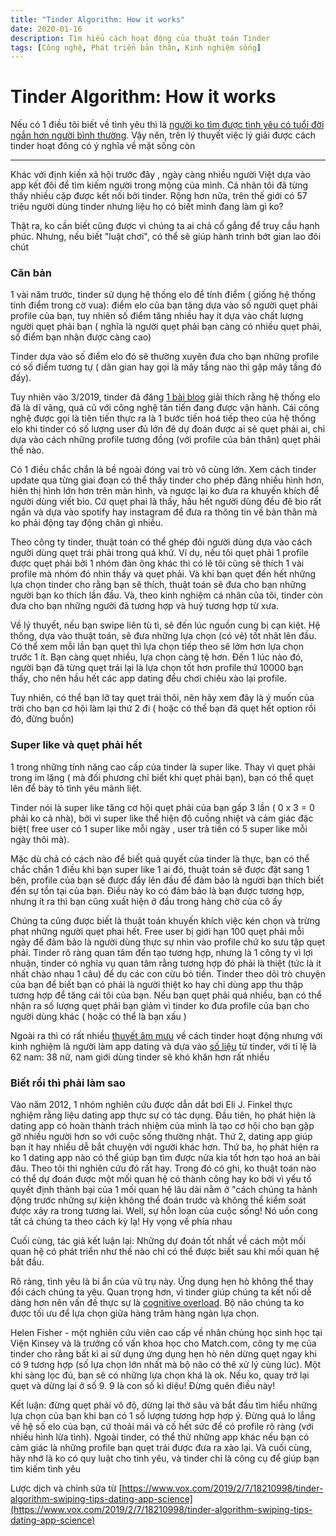 ```yaml
---
title: "Tinder Algorithm: How it works"
date: 2020-01-16
description: Tìm hiểu cách hoạt động của thuật toán Tinder
tags: [Công nghệ, Phát triển bản thân, Kinh nghiệm sống]
---
```


# Tinder Algorithm: How it works

Nếu có 1 điều tôi biết về tình yêu thì là [người ko tìm được tình yêu có tuổi đời ngắn hơn người bình thường](https://journals.plos.org/plosmedicine/article?id=10.1371/journal.pmed.1000316). Vậy nên, trên lý thuyết việc lý giải được cách tinder hoạt đông có ý nghĩa về mặt sống còn

---

Khác với định kiến xã hội trước đây , ngày càng nhiều người Việt dựa vào app kết đôi để tìm kiếm người trong mộng của mình. Cá nhân tôi đã từng thấy nhiều cặp được kết nối bởi tinder. Rộng hơn nữa, trên thế giới có 57 triệu người dùng tinder nhưng liệu họ có biết mình đang làm gì ko?

Thật ra, ko cần biết cũng được vì chúng ta ai chả cố gắng để truy cầu hạnh phúc. Nhưng, nếu biết "luật chơi", có thể sẽ giúp hành trình bớt gian lao đôi chút

### Căn bản

1 vài năm trước, tinder sử dụng hệ thống elo để tính điểm ( giống hệ thống tính điểm trong cờ vua): điểm elo của bạn tăng dựa vào số người quẹt phải profile của bạn, tuy nhiên số điểm tăng nhiều hay ít dựa vào chất lượng người quẹt phải bạn ( nghĩa là người quẹt phải bạn càng có nhiều quẹt phải, số điểm bạn nhận được càng cao)

Tinder dựa vào số điểm elo đó sẽ thường xuyên đưa cho bạn những profile có số điểm tương tự ( dân gian hay gọi là mây tầng nào thì gặp mây tầng đó đấy).

Tuy nhiên vào 3/2019, tinder đã đăng [1 bài blog](https://blog.gotinder.com/powering-tinder-r-the-method-behind-our-matching/) giải thích rằng hệ thống elo đã là dĩ vãng, quá cũ với công nghệ tân tiến đang được vận hành. Cái công nghệ được gọi là tiên tiến thực ra là 1 bước tiến hoá tiếp theo của hệ thống elo khi tinder có số lượng user đủ lớn đê dự đoán được ai sẽ quẹt phải ai, chỉ dựa vào cách những profile tương đồng (với profile của bản thân) quẹt phải thế nào.

Có 1 điều chắc chắn là bề ngoài đóng vai trò vô cùng lớn. Xem cách tinder update qua từng giai đoạn có thể thấy tinder cho phép đăng nhiều hình hơn, hiên thị hình lớn hơn trên màn hình, và ngược lại ko đưa ra khuyến khích để người dùng viết bio. Cứ quẹt phai là thấy, hầu hết người dùng đều đê bio rất ngắn và dựa vào spotify hay instagram để đưa ra thông tin về bản thân mà ko phải động tay động chân gì nhiều.

Theo công ty tinder, thuật toán có thể ghép đôi người dùng dựa vào cách người dùng quẹt trái phải trong quá khứ. Ví dụ, nếu tôi quẹt phải 1 profile được quẹt phải bởi 1 nhóm đàn ông khác thì có lẽ tôi cũng sẽ thích 1 vài profile mà nhóm đó nhìn thấy và quẹt phải. Và khi bạn quẹt đến hết những lựa chọn tinder cho rằng bạn sẽ thích, thuật toán sẽ đưa cho bạn những người bạn ko thích lần đầu. Và, theo kinh nghiệm cá nhân của tôi, tinder còn đưa cho bạn những người đã tương hợp và huỷ tương hợp từ xưa.

Về lý thuyết, nếu bạn swipe liên tù tì, sẽ đến lúc nguồn cung bị cạn kiệt. Hệ thống, dựa vào thuật toán, sẽ đưa những lựa chọn (có vẻ) tốt nhât lên đầu. Có thể xem mỗi lần bạn quẹt thì lựa chọn tiếp theo sẽ lởm hơn lựa chọn trước 1 ít. Bạn càng quẹt nhiều, lựa chọn càng tệ hơn. Đến 1 lúc nào đó, người bạn đã từng quẹt trái lại là lựa chọn tốt hơn profile thứ 10000 bạn thấy, cho nên hầu hết các app dating đều chơi chiêu xào lại profile.

Tuy nhiên, có thể bạn lỡ tay quẹt trái thôi, nên hãy xem đây là ý muốn của trời cho bạn cơ hội làm lại thứ 2 đi ( hoặc có thể bạn đã quẹt hết option rồi đó, đừng buồn)

### Super like và quẹt phải hết

1 trong những tính năng cao cấp của tinder là super like. Thay vì quẹt phải trong im lặng ( mà đối phương chỉ biết khi quẹt phải bạn), bạn có thể quẹt lên để bày tỏ tình yêu mãnh liệt.

Tinder nói là super like tăng cơ hội quẹt phải của bạn gấp 3 lần ( 0 x 3 = 0 phải ko cả nhà), bởi vì super like thể hiện độ cuồng nhiệt và cảm giác đặc biệt( free user có 1 super like mỗi ngày , user trả tiền có 5 super like mỗi ngày thôi mà).

Mặc dù chả có cách nào để biết quả quyết của tinder là thực, bạn có thể chắc chắn 1 điều khi bạn super like 1 ai đó, thuật toán sẽ được đặt sang 1 bên, profile của bạn sẽ được đẩy lên đầu để đảm bảo là người bạn thích biết đến sự tồn tại của bạn. Điều này ko có đảm bảo là bạn được tương hợp, nhưng ít ra thì bạn cũng xuất hiện ở đầu trong hàng chờ của cô ấy

Chúng ta cũng được biết là thuật toán khuyến khích việc kén chọn và trừng phạt những người quẹt phai hết. Free user bị giới hạn 100 quẹt phải mỗi ngày để đảm bảo là người dùng thực sự nhìn vào profile chứ ko sưu tập quẹt phải. Tinder rõ ràng quan tâm đến tạo tương hợp, nhưng là 1 công ty vì lợi nhuận, tinder có nghĩa vụ quan tâm rằng tương hợp đó phải là thiệt (tức là ít nhất chào nhau 1 câu) để dụ các con cừu bỏ tiền. Tinder theo dõi trò chuyện của bạn để biết bạn có phải là người thiệt ko hay chỉ dùng app thu thập tương hợp để tăng cái tôi của bạn. Nếu bạn quẹt phải quá nhiều, bạn có thể nhận ra số lượng quẹt phải bạn giảm vì tinder ko đưa profile của bạn cho người dùng khác ( hoặc có thể là bạn xấu )

Ngoài ra thì có rất nhiều [thuyết âm mưu](https://www.swipehelper.com/2018/12/26/getting-fewer-tinder-matches-reasons/) về cách tinder hoạt động nhưng với kinh nghiệm là người làm app dating và dựa vào [số liệu](https://www.theguardian.com/technology/2015/may/07/dating-app-tinder-married-relationship) từ tinder, với tỉ lệ là 62 nam: 38 nữ, nam giới dùng tinder sẽ khó khăn hơn rất nhiều

### Biết rồi thì phải làm sao

Vào năm 2012, 1 nhóm nghiên cứu được dẫn dắt bơi Eli J. Finkel thực nghiệm rằng liệu dating app thực sự có tác dụng. Đầu tiên, họ phát hiện là dating app có hoàn thành trách nhiệm của mình là tạo cơ hội cho bạn gặp gỡ nhiều người hơn so với cuộc sống thường nhật. Thứ 2, dating app giúp bạn ít hay nhiều dễ bắt chuyện với người khác hơn. Thứ ba, họ phát hiện ra ko 1 dating app nào có thể giúp bạn tìm được nửa kia tốt hơn tạo hoá an bài đâu. Theo tôi thì nghiên cứu đó rất hay. Trong đó có ghi, ko thuật toán nào có thể dự đoán được một mối quan hệ có thành công hay ko bởi vì yếu tố quyết định thành bại của 1 mối quan hệ lâu dài nằm ở "cách chúng ta hành động trước những sự kiện không thể đoán trước và không thể kiểm soát được xảy ra trong tương lai. Well, sự hỗn loạn của cuộc sống! Nó uốn cong tất cả chúng ta theo cách kỳ lạ! Hy vọng về phía nhau

Cuối cùng, tác giả kết luận lại: Những dự đoán tốt nhất về cách một mối quan hệ có phát triển như thế nào chỉ có thể được biết sau khi mối quan hệ bắt đầu.

Rõ ràng, tình yêu là bí ẩn của vũ trụ này. Ứng dụng hẹn hò không thể thay đổi cách chúng ta yêu. Quan trọng hơn, vì tinder giúp chúng ta kết nối dễ dàng hơn nên vấn đề thực sự là [cognitive overload](https://en.wikipedia.org/wiki/Information_overload). Bộ não chúng ta ko được tối ưu để lựa chọn giữa hàng trăm hàng ngàn lựa chọn.

Helen Fisher - một nghiên cứu viên cao cấp về nhân chủng học sinh học tại Viện Kinsey và là trưởng cố vấn khoa học cho Match.com, công ty mẹ của tinder cho rằng bất kì ai sử dụng ứng dụng hẹn hò nên dừng quẹt ngay khi có 9 tương hợp (số lựa chọn lớn nhất mà bộ não có thê xử lý cùng lúc). Một khi sàng lọc đủ, bạn sẽ có những lựa chọn khá là ok. Nếu ko, quay trở lại quẹt và dừng lại ở số 9. 9 là con số kì diệu! Đừng quên điều này!

Kết luận: đừng quẹt phải vô độ, dừng lại thở sâu và bắt đầu tìm hiểu những lựa chọn của bạn khi bạn có 1 số lượng tương hợp hợp ý. Đừng quá lo lắng về hệ số elo của bạn, cứ thoải mái và cố hết sức để có profile rõ ràng (với nhiều hình lừa tình). Ngoài tinder, có thể thử những app khác nếu bạn có cảm giác là những profile bạn quẹt trái được đưa ra xào lại. Và cuối cùng, hãy nhớ là ko có quy luật cho tình yêu, và tinder chỉ là công cụ để giúp bạn tìm kiếm tình yêu

Lược dịch và chỉnh sửa từ [https://www.vox.com/2019/2/7/18210998/tinder-algorithm-swiping-tips-dating-app-science](https://www.vox.com/2019/2/7/18210998/tinder-algorithm-swiping-tips-dating-app-science)
